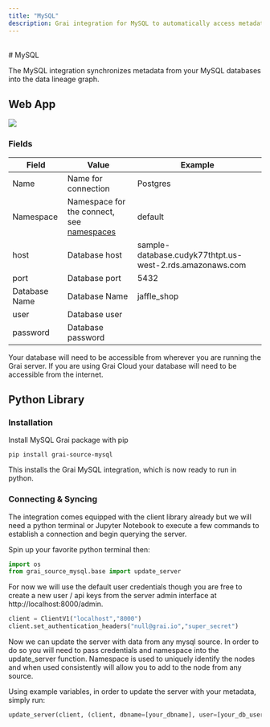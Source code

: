 ```yaml
---
title: "MySQL"
description: Grai integration for MySQL to automatically access metadata.
---
```



<br />
<MySqlLogoIcon /># MySQL

The MySQL integration synchronizes metadata from your MySQL databases into the data lineage graph.

## Web App

<Image
  src="/images/docs/core/integrations/mysql.png"
  height={600}
  width={1200}
/>

### Fields

| Field         | Value                                                                 | Example                                                  |
| ------------- | --------------------------------------------------------------------- | -------------------------------------------------------- |
| Name          | Name for connection                                                   | Postgres                                                 |
| Namespace     | Namespace for the connect, see [namespaces](/core/concepts/namespace) | default                                                  |
| host          | Database host                                                         | sample-database.cudyk77thtpt.us-west-2.rds.amazonaws.com |
| port          | Database port                                                         | 5432                                                     |
| Database Name | Database Name                                                         | jaffle_shop                                              |
| user          | Database user                                                         |                                                          |
| password      | Database password                                                     |                                                          |

<Callout type="warning" emoji="ℹ️">
  Your database will need to be accessible from wherever you are running the
  Grai server. If you are using Grai Cloud your database will need to be
  accessible from the internet.
</Callout>

## Python Library

### Installation

Install MySQL Grai package with pip

```shell copy
pip install grai-source-mysql
```

This installs the Grai MySQL integration, which is now ready to run in python.

### Connecting & Syncing

The integration comes equipped with the client library already but we will need a python terminal or Jupyter Notebook to execute a few commands to establish a connection and begin querying the server.

Spin up your favorite python terminal then:

```python copy
import os
from grai_source_mysql.base import update_server
```

For now we will use the default user credentials though you are free to create a new user / api keys from the server admin interface at http://localhost:8000/admin.

```python copy
client = ClientV1("localhost","8000")
client.set_authentication_headers("null@grai.io","super_secret")
```

Now we can update the server with data from any mysql source. In order to do so you will need to pass credentials and namespace into the update_server function. Namespace is used to uniquely identify the nodes and when used consistently will allow you to add to the node from any source.

Using example variables, in order to update the server with your metadata, simply run:

```python copy
update_server(client, (client, dbname=[your_dbname], user=[your_db_username], password=[your_db_password], namespace=[your_grai_namespace], host=[your_db_host], port=[your_db_port]))
```
